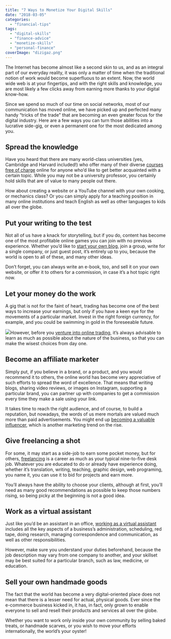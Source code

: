 ```yaml
---
title: "7 Ways to Monetize Your Digital Skills"
date: "2018-03-05"
categories: 
  - "financial-tips"
tags: 
  - "digital-skills"
  - "finance-advice"
  - "monetize-skills"
  - "personal-finance"
coverImage: "dizigaz.png"
---
```


The Internet has become almost like a second skin to us, and as an integral part of our everyday reality, it was only a matter of time when the traditional notion of work would become superfluous to an extent. Now, the world wide web is at your fingertips, and with the right skills and knowledge, you are most likely a few clicks away from earning more thanks to your digital know-how.

Since we spend so much of our time on social networks, most of our communication has moved online, we have picked up and perfected many handy “tricks of the trade" that are becoming an even greater focus for the digital industry. Here are a few ways you can turn those abilities into a lucrative side-gig, or even a permanent one for the most dedicated among you.

## Spread the knowledge

Have you heard that there are many world-class universities (yes, Cambridge and Harvard included!) who offer many of their diverse [courses free of charge](http://www.thebestcolleges.org/free-online-classes-and-course-lectures/) online for anyone who’d like to get better acquainted with a certain topic. While you may not be a university professor, you certainly hold skills that are of value to many people out there.

How about creating a website or a YouTube channel with your own cooking, or mechanics class? Or you can simply apply for a teaching position in many online institutions and teach English as well as other languages to kids all over the globe.

## Put your writing to the test

Not all of us have a knack for storytelling, but if you do, content has become one of the most profitable online games you can join with no previous experience. Whether you’d like to [start your own blog](https://www.theminimalists.com/blog/), join a group, write for a single company, or just guest post, it’s entirely up to you, because the world is open to all of these, and many other ideas.

Don’t forget, you can always write an e-book, too, and sell it on your own website, or offer it to others for a commission, in case it’s a hot topic right now.

## Let your money do the work

A gig that is not for the faint of heart, trading has become one of the best ways to increase your earnings, but only if you have a keen eye for the movements of a particular market. Invest in the right foreign currency, for example, and you could be swimming in gold in the foreseeable future.

![](/images/blog-images/woman-instructing-on-laptop_925x.jpg)However, before you [venture into online trading](https://www.forexfs.com.au/), it’s always advisable to learn as much as possible about the nature of the business, so that you can make the wisest choices from day one.

## Become an affiliate marketer

Simply put, if you believe in a brand, or a product, and you would recommend it to others, the online world has become very appreciative of such efforts to spread the word of excellence. That means that writing blogs, sharing video reviews, or images on Instagram, supporting a particular brand, you can partner up with companies to get a commission every time they make a sale using your link.

It takes time to reach the right audience, and of course, to build a reputation, but nowadays, the words of us mere mortals are valued much more than paid advertisements. You might end up [becoming a valuable influencer](https://www.entrepreneur.com/article/293224), which is another marketing trend on the rise.

## Give freelancing a shot

For some, it may start as a side-job to earn some pocket money, but for others, [freelancing](https://www.inc.com/christina-desmarais/5-reasons-why-freelancing-will-be-part-of-nearly-everyones-future.html) is a career as much as your typical nine-to-five desk job. Whatever you are educated to do or already have experience doing, whether it’s translation, writing, teaching, graphic design, web programing, you name it, you can use it to bid for projects and earn more.

You’ll always have the ability to choose your clients, although at first, you’ll need as many good recommendations as possible to keep those numbers rising, so being picky at the beginning is not a good idea.

## Work as a virtual assistant

Just like you’d be an assistant in an office, [working as a virtual assistant](https://www.thebalance.com/virtual-assistant-business-2951505) includes all the key aspects of a business’s administration, scheduling, red tape, doing research, managing correspondence and communication, as well as other responsibilities.

However, make sure you understand your duties beforehand, because the job description may vary from one company to another, and your skillset may be best suited for a particular branch, such as law, medicine, or education.

## Sell your own handmade goods

The fact that the world has become a very digital-oriented place does not mean that there is a lesser need for actual, physical goods. Ever since the e-commerce business kicked in, it has, in fact, only grown to enable everyone to sell and resell their products and services all over the globe.

Whether you want to work only inside your own community by selling baked treats, or handmade scarves, or you wish to move your efforts internationally, the world’s your oyster!
